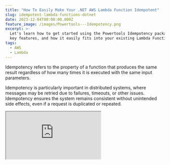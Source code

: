 ```yaml
---
title: "How To Easily Make Your .NET AWS Lambda Function Idempotent"
slug: idempotent-lambda-functions-dotnet
date: 2023-12-04T00:00:00.000Z
feature_image: /images/Powertools---Idempotency.png
excerpt: >-
  Let's learn how to get started using the Powertools Idempotency package, some
  key features, and how it easily fits into your existing Lambda Functions.
tags:
  - AWS
  - Lambda
---
```

Idempotency refers to the property of a function that produces the same result regardless of how many times it is executed with the same input parameters.

Idempotency is particularly important in distributed systems, where messages may be retried due to failures, timeouts, or other issues. Idempotency ensures the system remains consistent without unintended side effects, even if a request is duplicated or repeated.

<iframe src="https://www.youtube.com/embed/v-A8iP0hSLQ?feature=oembed" />

The [Powertools Idempotency utility](https://docs.powertools.aws.dev/lambda/dotnet/utilities/idempotency/) makes it easy to convert your Lambda functions into idempotent operations that are safe to retry.

In this blog post, let's learn how to get started using the Powertools Idempotency package, some key features, and how it easily fits into your existing Lambda Functions.

_This article is sponsored by AWS and is part of my_ [_AWS Series_](/blog/tag/aws/)_._

## .NET Lambda Function and Powertools Idempotency Package

The Lambda Powertools Idempotency utility prevents the function handler from executing more than once for the same event payload during a specified period while ensuring it returns the same result.

The utility package is highly customizable, making it very easy to be tuned to work for your application-specific needs.

### Setting Up Lambda Function Idempotency

To start using the Idempotency utility, let's first install the NuGet package - `AWS.Lambda.Powertools.Idempotency`

Once installed, we only need to add the `Idempotent` attribute to our Lambda Function handler endpoint, as shown below.

```csharp
[LambdaFunction(Role = "@WeatherApiLambdaExecutionRole")]
[HttpApi(LambdaHttpMethod.Post, "/weather-forecast")]
[Idempotent]
public async Task AddWeatherData([FromBody] WeatherForecast weatherForecast)
{
    Console.WriteLine("Running time consuming process");
    await Task.Delay(TimeSpan.FromSeconds(5));
    await dynamoDBContext.SaveAsync(weatherForecast);
}

```

The Lambda Function sample uses [Lambda Annotations Framework](/blog/lambda-annotation-framework-crud-api/) , which makes it extremely easy to build Lambda Functions in .NET.

The function is an API endpoint that takes in a `WeatherForecast` data from the body of the API Gateway API request object.

In the Function constructor, you can initialize the Idempotency configuration. The code below sets up the package to use the DynamoDB table `IdempotencyTable` , as it's storage mechanism to maintain request/response information.

```csharp
public Functions(IDynamoDBContext dynamoDBContext)
{
    this.dynamoDBContext = dynamoDBContext;
    Idempotency.Configure(builder => builder.UseDynamoDb("IdempotencyTable"));
}

```

_Ensure that the Lambda Function has appropriate rights to talk to the `IdempotencyTable`._

When making requests against the API endpoint, it creates a hash value based on the request object (in this case, the `WeatherForecast` object) and stores it in the DynamoDB table.

If the same request is made, it will find a matching item in the DynamoDB table with the hash key and return the recorded response from the earlier successful request.

The default timeout period is 1 hour, which means any request with the same payload during that period will get the recorded response. After the timeout, the record is deleted from the DynamoDB table, and the first new request with the same payload will invoke the Lambda Function again.

<Figure src="/images/image-2.png" caption="Idempotency DynamoDB Table with records populated as we make requests in the API endpoint." />

Since the sample function above does not return any value, the data property in the DynamoDB table is empty.

## Customizing Idempotency Key

The Idempotency package automatically used the first parameter In the above function, it automatically used the first parameter of the Lambda Function as the Idempotency key.

If there is more than one parameter for the Lambda Function, you can explicitly mark the item to use as the Idempotency Key using the `IdempotencyKey` attribute.

```csharp
[LambdaFunction(Role = "@WeatherApiLambdaExecutionRole")]
[HttpApi(LambdaHttpMethod.Post, "/weather-forecast")]
[Idempotent]
public async Task AddWeatherData(APIGatewayHttpApiV2ProxyRequest request, [IdempotencyKey][FromBody] WeatherForecast weatherForecast)
{
    Console.WriteLine("Running time consuming process");
    await Task.Delay(TimeSpan.FromSeconds(5));
    await dynamoDBContext.SaveAsync(weatherForecast);
}

```

You can further customize the IdempotencyKey to use specific properties from the object payload.

This helps to ensure that the idempotency key is not affected by properties in the request object that might change over multiple requests (e.g., HTTP headers, etc.).

The code below specifies the `CityName` and `Date` properties to be used for the Idempotency key, ignoring all other properties on the request object (`WeatherForecast`).

```csharp
public Functions(IDynamoDBContext dynamoDBContext)
{
    this.dynamoDBContext = dynamoDBContext;
    Idempotency.Configure(builder =>
        builder
        .WithOptions(optionsBuilder => 
              optionsBuilder.WithEventKeyJmesPath("[CityName, Date]"))
        .UseDynamoDb("IdempotencyTable"));
}

```

Any requests with the same `CityName` and `Date` property will be treated as an idempotent request during the timeout period.

## Adding Payload Validation for Idempotency

Now, in the case of the WeatherForecast payload, what if the Temperature amount is different between two consecutive requests?

Since we chose not to include that as part of the Idempotency key, it will respond with the response from the initial request for any subsequent request.

In these cases, you can either add the `Temperature` property to the Idempotency key or add in request validation to ensure that the Temperature property has the same value as the initial request.

The initialization code below sets up the property validation`TemperatureC` using the `WithPayloadValidationJmesPath` function.

```csharp
public Functions(IDynamoDBContext dynamoDBContext)
{
    this.dynamoDBContext = dynamoDBContext;
    Idempotency.Configure(builder =>
        builder
        .WithOptions(optionsBuilder => optionsBuilder
            .WithEventKeyJmesPath("[CityName, Date]")
            .WithPayloadValidationJmesPath("TemperatureC"))
        .UseDynamoDb("IdempotencyTable"));
}

```

Any subsequent requests with the same `CityName` and `Date` property, with a different `TemperatureC` property will throw an **`IdempotencyValidationException.`**

I hope this helps you to get started using the Idempotency Lambda package.
